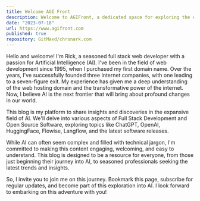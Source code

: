 ```yaml
---
title: Welcome AGI Front
description: Welcome to AGIFront, a dedicated space for exploring the exciting world of Artificial Intelligence (AI). We'll dive into groundbreaking AI technologies, Full Stack Development, Open Source Software, and the latest software releases. This blog is your gateway to understanding AI, making it accessible and engaging for all. Join us on this exciting journey!
date: "2023-07-18"
url: https://www.agifront.com
published: true
repository: GitMaxd/chronark.com
---
```





Hello and welcome! I'm Rick, a seasoned full stack web developer with a passion for Artificial Intelligence (AI). I've been in the field of web development since 1995, when I purchased my first domain name. Over the years, I've successfully founded three Internet companies, with one leading to a seven-figure exit. My experience has given me a deep understanding of the web hosting domain and the transformative power of the internet. Now, I believe AI is the next frontier that will bring about profound changes in our world.

This blog is my platform to share insights and discoveries in the expansive field of AI. We'll delve into various aspects of Full Stack Development and Open Source Software, exploring topics like ChatGPT, OpenAI, HuggingFace, Flowise, Langflow, and the latest software releases.

While AI can often seem complex and filled with technical jargon, I'm committed to making this content engaging, welcoming, and easy to understand. This blog is designed to be a resource for everyone, from those just beginning their journey into AI, to seasoned professionals seeking the latest trends and insights.

So, I invite you to join me on this journey. Bookmark this page, subscribe for regular updates, and become part of this exploration into AI. I look forward to embarking on this adventure with you!
